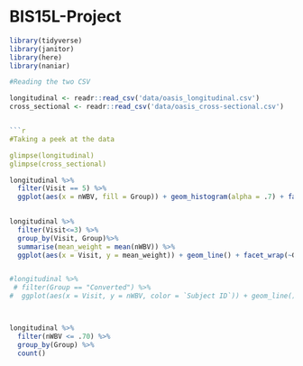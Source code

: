 # BIS15L-Project
```r
library(tidyverse)
library(janitor)
library(here)
library(naniar)

```

```r
#Reading the two CSV

longitudinal <- readr::read_csv('data/oasis_longitudinal.csv')
cross_sectional <- readr::read_csv('data/oasis_cross-sectional.csv')


```r
#Taking a peek at the data

glimpse(longitudinal)
glimpse(cross_sectional)
```
```r
longitudinal %>%
  filter(Visit == 5) %>%
  ggplot(aes(x = nWBV, fill = Group)) + geom_histogram(alpha = .7) + facet_wrap(~Group) 
  

longitudinal %>%
  filter(Visit<=3) %>%
  group_by(Visit, Group)%>%
  summarise(mean_weight = mean(nWBV)) %>%
  ggplot(aes(x = Visit, y = mean_weight)) + geom_line() + facet_wrap(~Group) 


#longitudinal %>%
 # filter(Group == "Converted") %>%
#  ggplot(aes(x = Visit, y = nWBV, color = `Subject ID`)) + geom_line() + geom_point()




```

```r
longitudinal %>%
  filter(nWBV <= .70) %>%
  group_by(Group) %>%
  count()
  
```


